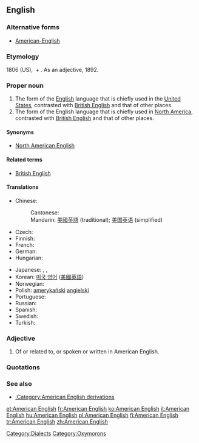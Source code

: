 ==English==
{{wikipedia}}

===Alternative forms===
* [[American-English]] {{qualifier|esp. adjective}}

===Etymology===
1806 (US), {{term|American}} + {{term|English}}.  As an adjective, 1892.

===Proper noun===
{{en-proper noun|sg=[[American]] [[English]]}}

# The form of the [[English]] language that is chiefly used in the [[United States]], contrasted with [[British English]] and that of other places.
# The form of the English language that is chiefly used in [[North America]], contrasted with [[British English]] and that of other places.

====Synonyms====
* {{sense|English of North America}} [[North American English]]

====Related terms====
* [[British English]]

====Translations====
{{trans-top|English of the United States}}
* Chinese:
*: Cantonese: {{tø|yue|美國英語|tr=mei5 gwok3 jing1 jyu5|sc=Hani|xs=Cantonese}}
*: Mandarin: [[美國英語]] (traditional); [[美国英语]] (simplified)
* Czech: {{t-|cs|americká angličtina|f}}
* Finnish: {{t+|fi|amerikanenglanti}}
* French: {{t+|fr|anglais américain|m}}
* German: {{t|de|Amerikanisches Englisch}}
* Hungarian: {{t+|hu|amerikai angol}}
{{trans-mid}}
* Japanese: {{t-|ja|アメリカ英語|tr=Amerika eigo}}, {{t|ja|米英語|tr=beieigo}}, {{t-|ja|米語|tr=beigo}}
* Korean: [[미국 영어]] ([[美國英語]])
* Norwegian: {{t-|no|amerikansk-engelsk}}
* Polish: [[amerykański]] [[angielski]]
* Portuguese: {{t|pt|inglês americano|m}}
* Russian: {{t|ru|американский английский}}
* Spanish: {{t|es|ingles americano|m}}
* Swedish: {{t-|sv|amerikansk engelska}}
* Turkish: {{t|tr|Amerikan İngilizcesi}}
{{trans-bottom}}

===Adjective===
{{en-adjective}}

# Of or related to, or spoken or written in American English.

===Quotations===
{{seeCites}}

===See also===
* [[:Category:American English derivations]]

[[Category:Dialects]]
[[Category:Oxymorons]]

[[et:American English]]
[[fr:American English]]
[[ko:American English]]
[[it:American English]]
[[hu:American English]]
[[pl:American English]]
[[fi:American English]]
[[tr:American English]]
[[zh:American English]]
